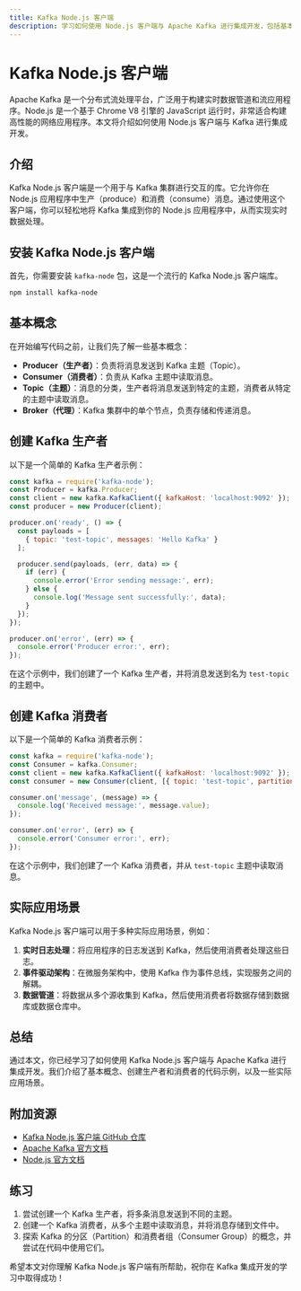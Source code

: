 ```yaml
---
title: Kafka Node.js 客户端
description: 学习如何使用 Node.js 客户端与 Apache Kafka 进行集成开发，包括基本概念、代码示例和实际应用场景。
---
```


# Kafka Node.js 客户端

Apache Kafka 是一个分布式流处理平台，广泛用于构建实时数据管道和流应用程序。Node.js 是一个基于 Chrome V8 引擎的 JavaScript 运行时，非常适合构建高性能的网络应用程序。本文将介绍如何使用 Node.js 客户端与 Kafka 进行集成开发。

## 介绍

Kafka Node.js 客户端是一个用于与 Kafka 集群进行交互的库。它允许你在 Node.js 应用程序中生产（produce）和消费（consume）消息。通过使用这个客户端，你可以轻松地将 Kafka 集成到你的 Node.js 应用程序中，从而实现实时数据处理。

## 安装 Kafka Node.js 客户端

首先，你需要安装 `kafka-node` 包，这是一个流行的 Kafka Node.js 客户端库。

```bash
npm install kafka-node
```

## 基本概念

在开始编写代码之前，让我们先了解一些基本概念：

- **Producer（生产者）**：负责将消息发送到 Kafka 主题（Topic）。
- **Consumer（消费者）**：负责从 Kafka 主题中读取消息。
- **Topic（主题）**：消息的分类，生产者将消息发送到特定的主题，消费者从特定的主题中读取消息。
- **Broker（代理）**：Kafka 集群中的单个节点，负责存储和传递消息。

## 创建 Kafka 生产者

以下是一个简单的 Kafka 生产者示例：

```javascript
const kafka = require('kafka-node');
const Producer = kafka.Producer;
const client = new kafka.KafkaClient({ kafkaHost: 'localhost:9092' });
const producer = new Producer(client);

producer.on('ready', () => {
  const payloads = [
    { topic: 'test-topic', messages: 'Hello Kafka' }
  ];

  producer.send(payloads, (err, data) => {
    if (err) {
      console.error('Error sending message:', err);
    } else {
      console.log('Message sent successfully:', data);
    }
  });
});

producer.on('error', (err) => {
  console.error('Producer error:', err);
});
```

在这个示例中，我们创建了一个 Kafka 生产者，并将消息发送到名为 `test-topic` 的主题中。

## 创建 Kafka 消费者

以下是一个简单的 Kafka 消费者示例：

```javascript
const kafka = require('kafka-node');
const Consumer = kafka.Consumer;
const client = new kafka.KafkaClient({ kafkaHost: 'localhost:9092' });
const consumer = new Consumer(client, [{ topic: 'test-topic', partition: 0 }], { autoCommit: true });

consumer.on('message', (message) => {
  console.log('Received message:', message.value);
});

consumer.on('error', (err) => {
  console.error('Consumer error:', err);
});
```

在这个示例中，我们创建了一个 Kafka 消费者，并从 `test-topic` 主题中读取消息。

## 实际应用场景

Kafka Node.js 客户端可以用于多种实际应用场景，例如：

1. **实时日志处理**：将应用程序的日志发送到 Kafka，然后使用消费者处理这些日志。
2. **事件驱动架构**：在微服务架构中，使用 Kafka 作为事件总线，实现服务之间的解耦。
3. **数据管道**：将数据从多个源收集到 Kafka，然后使用消费者将数据存储到数据库或数据仓库中。

## 总结

通过本文，你已经学习了如何使用 Kafka Node.js 客户端与 Apache Kafka 进行集成开发。我们介绍了基本概念、创建生产者和消费者的代码示例，以及一些实际应用场景。

## 附加资源

- [Kafka Node.js 客户端 GitHub 仓库](https://github.com/SOHU-Co/kafka-node)
- [Apache Kafka 官方文档](https://kafka.apache.org/documentation/)
- [Node.js 官方文档](https://nodejs.org/en/docs/)

## 练习

1. 尝试创建一个 Kafka 生产者，将多条消息发送到不同的主题。
2. 创建一个 Kafka 消费者，从多个主题中读取消息，并将消息存储到文件中。
3. 探索 Kafka 的分区（Partition）和消费者组（Consumer Group）的概念，并尝试在代码中使用它们。

希望本文对你理解 Kafka Node.js 客户端有所帮助，祝你在 Kafka 集成开发的学习中取得成功！